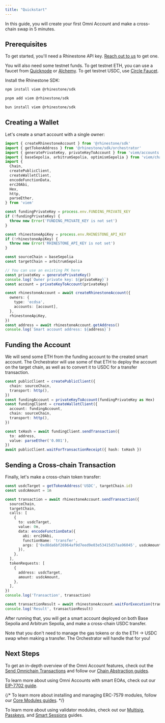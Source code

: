 ```yaml
---
title: "Quickstart"
---
```


In this guide, you will create your first Omni Account and make a cross-chain swap in 5 minutes.

## Prerequisites

To get started, you'll need a Rhinestone API key. [Reach out to us](https://t.me/konradkopp) to get one.

You will also need some testnet funds. To get testnet ETH, you can use a faucet from [Quicknode](https://faucet.quicknode.com/drip) or [Alchemy](https://www.alchemy.com/faucets). To get testnet USDC, use [Circle Faucet](https://faucet.circle.com/).

Install the Rhinestone SDK:

<CodeGroup>

```bash npm
npm install viem @rhinestone/sdk
```

```bash pnpm
pnpm add viem @rhinestone/sdk
```

```bash bun
bun install viem @rhinestone/sdk
```

</CodeGroup>

## Creating a Wallet

Let's create a smart account with a single owner:

```ts
import { createRhinestoneAccount } from '@rhinestone/sdk'
import { getTokenAddress } from '@rhinestone/sdk/orchestrator'
import { generatePrivateKey, privateKeyToAccount } from 'viem/accounts'
import { baseSepolia, arbitrumSepolia, optimismSepolia } from 'viem/chains'
import {
  Chain,
  createPublicClient,
  createWalletClient,
  encodeFunctionData,
  erc20Abi,
  Hex,
  http,
  parseEther,
} from 'viem'

const fundingPrivateKey = process.env.FUNDING_PRIVATE_KEY
if (!fundingPrivateKey) {
  throw new Error('FUNDING_PRIVATE_KEY is not set')
}

const rhinestoneApiKey = process.env.RHINESTONE_API_KEY
if (!rhinestoneApiKey) {
  throw new Error('RHINESTONE_API_KEY is not set')
}

const sourceChain = baseSepolia
const targetChain = arbitrumSepolia

// You can use an existing PK here
const privateKey = generatePrivateKey()
console.log(`Owner private key: ${privateKey}`)
const account = privateKeyToAccount(privateKey)

const rhinestoneAccount = await createRhinestoneAccount({
  owners: {
    type: 'ecdsa',
    accounts: [account],
  },
  rhinestoneApiKey,
})
const address = await rhinestoneAccount.getAddress()
console.log(`Smart account address: ${address}`)
```

## Funding the Account

We will send some ETH from the funding account to the created smart account. The Orchestrator will use some of that ETH to deploy the account on the target chain, as well as to convert it to USDC for a transfer transaction.

```ts
const publicClient = createPublicClient({
  chain: sourceChain,
  transport: http(),
})
const fundingAccount = privateKeyToAccount(fundingPrivateKey as Hex)
const fundingClient = createWalletClient({
  account: fundingAccount,
  chain: sourceChain,
  transport: http(),
})

const txHash = await fundingClient.sendTransaction({
  to: address,
  value: parseEther('0.001'),
})
await publicClient.waitForTransactionReceipt({ hash: txHash })
```

## Sending a Cross-chain Transaction

Finally, let's make a cross-chain token transfer:

```ts
const usdcTarget = getTokenAddress('USDC', targetChain.id)
const usdcAmount = 1n

const transaction = await rhinestoneAccount.sendTransaction({
  sourceChain,
  targetChain,
  calls: [
    {
      to: usdcTarget,
      value: 0n,
      data: encodeFunctionData({
        abi: erc20Abi,
        functionName: 'transfer',
        args: ['0xd8da6bf26964af9d7eed9e03e53415d37aa96045', usdcAmount],
      }),
    },
  ],
  tokenRequests: [
    {
      address: usdcTarget,
      amount: usdcAmount,
    },
  ],
})
console.log('Transaction', transaction)

const transactionResult = await rhinestoneAccount.waitForExecution(transaction)
console.log('Result', transactionResult)
```

After running that, you will get a smart account deployed on both Base Sepolia and Arbitrum Sepolia, and make a cross-chain USDC transfer.

Note that you don't need to manage the gas tokens or do the ETH → USDC swap when making a transfer. The Orchestrator will handle that for you!

## Next Steps

To get an in-depth overview of the Omni Account features, check out the [Send Omnichain Transactions](./core/send-omnichain-transaction) and follow our [Chain Abstraction guides](./chain-abstraction/omnichain-swaps).

To learn more about using Omni Accounts with smart EOAs, check out our [EIP-7702 guide](./core/eip-7702).

{/* To learn more about installing and managing ERC-7579 modules, follow our [Core Modules guides](./core/core-modules). */}

To learn more about using validator modules, check out our [Multisig](./core/multisig), [Passkeys](./core/passkeys), and [Smart Sessions](./smart-sessions/overview) guides.
